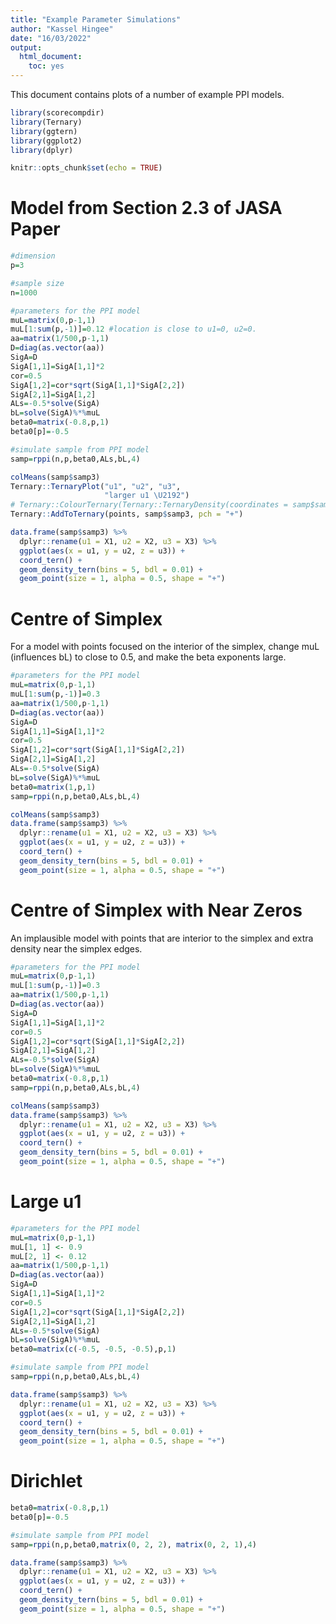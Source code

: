 ```yaml
---
title: "Example Parameter Simulations"
author: "Kassel Hingee"
date: "16/03/2022"
output: 
  html_document: 
    toc: yes
---
```


This document contains plots of a number of example PPI models.

```r
library(scorecompdir)
library(Ternary)
library(ggtern)
library(ggplot2)
library(dplyr)

knitr::opts_chunk$set(echo = TRUE)
```

# Model from Section 2.3 of JASA Paper
```r
#dimension
p=3

#sample size
n=1000

#parameters for the PPI model
muL=matrix(0,p-1,1)
muL[1:sum(p,-1)]=0.12 #location is close to u1=0, u2=0.
aa=matrix(1/500,p-1,1)
D=diag(as.vector(aa))
SigA=D
SigA[1,1]=SigA[1,1]*2
cor=0.5
SigA[1,2]=cor*sqrt(SigA[1,1]*SigA[2,2])
SigA[2,1]=SigA[1,2]
ALs=-0.5*solve(SigA)
bL=solve(SigA)%*%muL
beta0=matrix(-0.8,p,1)
beta0[p]=-0.5

#simulate sample from PPI model
samp=rppi(n,p,beta0,ALs,bL,4)
```

```r
colMeans(samp$samp3)
Ternary::TernaryPlot("u1", "u2", "u3",
                     "larger u1 \U2192")
# Ternary::ColourTernary(Ternary::TernaryDensity(coordinates = samp$samp3) )
Ternary::AddToTernary(points, samp$samp3, pch = "+")
```

```r
data.frame(samp$samp3) %>%
  dplyr::rename(u1 = X1, u2 = X2, u3 = X3) %>%
  ggplot(aes(x = u1, y = u2, z = u3)) +
  coord_tern() +
  geom_density_tern(bins = 5, bdl = 0.01) + 
  geom_point(size = 1, alpha = 0.5, shape = "+")
```

# Centre of Simplex
For a model with points focused on the interior of the simplex, change muL (influences bL) to close to 0.5, and make the beta exponents large.

```r
#parameters for the PPI model
muL=matrix(0,p-1,1)
muL[1:sum(p,-1)]=0.3
aa=matrix(1/500,p-1,1)
D=diag(as.vector(aa))
SigA=D
SigA[1,1]=SigA[1,1]*2
cor=0.5
SigA[1,2]=cor*sqrt(SigA[1,1]*SigA[2,2])
SigA[2,1]=SigA[1,2]
ALs=-0.5*solve(SigA)
bL=solve(SigA)%*%muL
beta0=matrix(1,p,1)
samp=rppi(n,p,beta0,ALs,bL,4)
```

```r
colMeans(samp$samp3)
data.frame(samp$samp3) %>%
  dplyr::rename(u1 = X1, u2 = X2, u3 = X3) %>%
  ggplot(aes(x = u1, y = u2, z = u3)) +
  coord_tern() +
  geom_density_tern(bins = 5, bdl = 0.01) + 
  geom_point(size = 1, alpha = 0.5, shape = "+")
```

# Centre of Simplex with Near Zeros
An implausible model with points that are interior to the simplex and extra density near the simplex edges.
```r
#parameters for the PPI model
muL=matrix(0,p-1,1)
muL[1:sum(p,-1)]=0.3
aa=matrix(1/500,p-1,1)
D=diag(as.vector(aa))
SigA=D
SigA[1,1]=SigA[1,1]*2
cor=0.5
SigA[1,2]=cor*sqrt(SigA[1,1]*SigA[2,2])
SigA[2,1]=SigA[1,2]
ALs=-0.5*solve(SigA)
bL=solve(SigA)%*%muL
beta0=matrix(-0.8,p,1)
samp=rppi(n,p,beta0,ALs,bL,4)
```

```r
colMeans(samp$samp3)
data.frame(samp$samp3) %>%
  dplyr::rename(u1 = X1, u2 = X2, u3 = X3) %>%
  ggplot(aes(x = u1, y = u2, z = u3)) +
  coord_tern() +
  geom_density_tern(bins = 5, bdl = 0.01) + 
  geom_point(size = 1, alpha = 0.5, shape = "+")
```

# Large u1
```r
#parameters for the PPI model
muL=matrix(0,p-1,1)
muL[1, 1] <- 0.9
muL[2, 1] <- 0.12
aa=matrix(1/500,p-1,1)
D=diag(as.vector(aa))
SigA=D
SigA[1,1]=SigA[1,1]*2
cor=0.5
SigA[1,2]=cor*sqrt(SigA[1,1]*SigA[2,2])
SigA[2,1]=SigA[1,2]
ALs=-0.5*solve(SigA)
bL=solve(SigA)%*%muL
beta0=matrix(c(-0.5, -0.5, -0.5),p,1)

#simulate sample from PPI model
samp=rppi(n,p,beta0,ALs,bL,4)
```

```r
data.frame(samp$samp3) %>%
  dplyr::rename(u1 = X1, u2 = X2, u3 = X3) %>%
  ggplot(aes(x = u1, y = u2, z = u3)) +
  coord_tern() +
  geom_density_tern(bins = 5, bdl = 0.01) + 
  geom_point(size = 1, alpha = 0.5, shape = "+")
```

# Dirichlet
```r
beta0=matrix(-0.8,p,1)
beta0[p]=-0.5

#simulate sample from PPI model
samp=rppi(n,p,beta0,matrix(0, 2, 2), matrix(0, 2, 1),4)
```

```r
data.frame(samp$samp3) %>%
  dplyr::rename(u1 = X1, u2 = X2, u3 = X3) %>%
  ggplot(aes(x = u1, y = u2, z = u3)) +
  coord_tern() +
  geom_density_tern(bins = 5, bdl = 0.01) + 
  geom_point(size = 1, alpha = 0.5, shape = "+")
```
